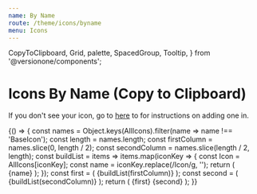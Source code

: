 ```yaml
---
name: By Name
route: /theme/icons/byname
menu: Icons
---
```


  CopyToClipboard,
  Grid,
  palette,
  SpacedGroup,
  Tooltip,
} from '@versionone/components';

# Icons By Name (Copy to Clipboard)

If you don't see your icon, go to [here](/theme/icons) to for instructions on adding one in.

<Playground>
  {() => {
    const names = Object.keys(AllIcons).filter(name => name !== 'BaseIcon');
    const length = names.length;
    const firstColumn = names.slice(0, length / 2);
    const secondColumn = names.slice(length / 2, length);
    const buildList = items =>
      items.map(iconKey => {
        const Icon = AllIcons[iconKey];
        const name = iconKey.replace(/Icon/g, '');
        return (
          <SpacedGroup key={iconKey} center>
            <Icon />
            <CopyToClipboard text={iconKey}>
              <span style={{ cursor: 'pointer' }}>{name}</span>
            </CopyToClipboard>
          </SpacedGroup>
        );
      });
    const first = (
      <SpacedGroup direction="vertical" xs={2}>
        {buildList(firstColumn)}
      </SpacedGroup>
    );
    const second = (
      <SpacedGroup direction="vertical" xs={2}>
        {buildList(secondColumn)}
      </SpacedGroup>
    );
    return (
      <Grid>
        <Grid>{first}</Grid>
        <Grid>{second}</Grid>
      </Grid>
    );
  }}
</Playground>
